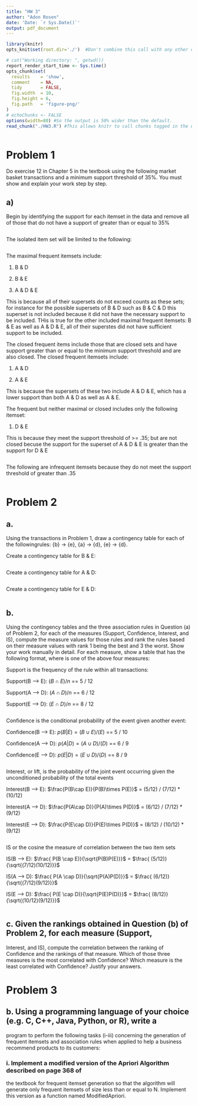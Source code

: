 ```yaml
---
title: "HW 3"
author: "Adon Rosen"
date: 'Date: `r Sys.Date()`'
output: pdf_document
---
```

  
```r
library(knitr)
opts_knit$set(root.dir='./')  #Don't combine this call with any other chunk -especially one that uses file paths.
```


<!-- Set the report-wide options, and point to the external code file. -->
```r
# cat("Working directory: ", getwd())
report_render_start_time <- Sys.time()
opts_chunk$set(
  results    = 'show',
  comment    = NA,
  tidy       = FALSE,
  fig.width  = 10,
  fig.height = 6,
  fig.path   = 'figure-png/'
)
# echoChunks <- FALSE
options(width=80) #So the output is 50% wider than the default.
read_chunk("./HW3.R") #This allows knitr to call chunks tagged in the underlying *.R file.
```

```r
```


# Problem 1
Do exercise 12 in Chapter 5 in the textbook using the
following market basket transactions and a minimum support threshold of 35%. You must show
and explain your work step by step.

## a)
Begin by identifying the support for each itemset in the data and remove all of those that do not have a support of greater than or equal to 35%
```r
```

The isolated item set will be limited to the following:
```r
```



The maximal frequent itemsets include:

1. B & D

2. B & E

3. A & D & E

This is because all of their supersets do not exceed counts as these sets; for instance for the possible supersets of B & D such as B & C & D this superset is not included because it did not have the necessary support to be included. THis is true for the other included maximal frequent itemsets: B & E as well as A & D & E, all of their superstes did not have sufficient support to be included. 


The closed frequent items include those that are closed sets and have support greater than or equal to the minimum support threshold and are also closed. The closed frequent itemsets include:

1. A & D

1. A & E

This is because the supersets of these two include A & D & E, which has a lower support than both A & D as well as A & E.


The frequent but neither maximal or closed includes only the following itemset:

1. D & E

This is because they meet the support threshold of >= .35; but are not closed becuse the support for the superset of A & D & E is greater than the support for D & E

```r
```

The following are infrequent itemsets because they do not meet the support threshold of greater than .35

```r
```

# Problem 2


## a. 
Using the transactions in Problem 1, draw a contingency table for each of the followingrules: {b} → {e}, {a} → {d}, {e} → {d}.

Create a contingency table for B & E:
```r
```


Create a contingency table for A & D:
```r
```

Create a contingency table for E & D:
```r
```

## b.
Using the contingency tables and the three association rules in Question (a) of Problem 2,
for each of the measures (Support, Confidence, Interest, and IS), compute the measure
values for those rules and rank the rules based on their measure values with rank 1 being the best and 3 the worst. Show your work manually in detail. For each measure, show a
table that has the following format, where <Measure> is one of the above four measures:

Support is the frequency of the rule within all transactions: 

Support(B --> E): $(B \cap E) / n$ == 5 / 12

Support(A --> D): $(A \cap D) / n$ == 6 / 12

Support(E --> D): $(E \cap D) / n$ == 8 / 12

```r
```


Confidence is the conditional probability of the event given another event:

Confidence(B --> E): $p(B|E) = (B\cup E)/(E)$ == 5 / 10

Confidence(A --> D): $p(A|D) = (A\cup D)/(D)$ == 6 / 9

Confidence(E --> D): $p(E|D) = (E\cup D)/(D)$ == 8 / 9

```r
```

Interest, or lift, is the probability of the joint event occurring given the unconditioned probability of the total events

Interest(B --> E): $\frac{P(B\cap E)}{P(B)\times P(E)}$ = (5/12) / (7/12) * (10/12)

Interest(A --> D): $\frac{P(A\cap D)}{P(A)\times P(D)}$ = (6/12) / (7/12) * (9/12)

Interest(E --> D): $\frac{P(E\cap D)}{P(E)\times P(D)}$ = (8/12) / (10/12) * (9/12)

```r
```


IS or the cosine the measure of correlation between the two item sets

IS(B --> E): $\frac{ P(B \cap E)}{\sqrt{P(B)P(E)}}$ = $\frac{ (5/12)}{\sqrt{(7/12)(10/12)}}$

IS(A --> D): $\frac{ P(A \cap D)}{\sqrt{P(A)P(D)}}$ = $\frac{ (6/12)}{\sqrt{(7/12)(9/12)}}$

IS(E --> D): $\frac{ P(E \cap D)}{\sqrt{P(E)P(D)}}$ = $\frac{ (8/12)}{\sqrt{(10/12)(9/12)}}$

```r
```

## c. Given the rankings obtained in Question (b) of Problem 2, for each measure (Support,
Interest, and IS), compute the correlation between the ranking of Confidence and the
rankings of that measure. Which of those three measures is the most correlated with
Confidence? Which measure is the least correlated with Confidence? Justify your answers.


# Problem 3
## b. Using a programming language of your choice (e.g. C, C++, Java, Python, or R), write a
program to perform the following tasks (i-iii) concerning the generation of frequent
itemsets and association rules when applied to help a business recommend products to its
customers:

### i. Implement a modified version of the Apriori Algorithm described on page 368 of
the textbook for frequent itemset generation so that the algorithm will generate only
frequent itemsets of size less than or equal to N. Implement this version as a
function named ModifiedApriori.
```r
```